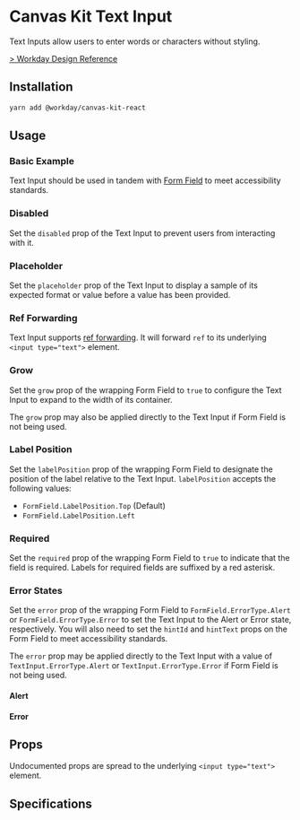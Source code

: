 


<Meta title="Components/Inputs/Text Input" component={TextInput} />

# Canvas Kit Text Input

Text Inputs allow users to enter words or characters without styling.

[> Workday Design Reference](https://design.workday.com/components/inputs/text-input)

## Installation

```sh
yarn add @workday/canvas-kit-react
```

## Usage

### Basic Example

Text Input should be used in tandem with [Form Field](/components/inputs/form-field/) to meet
accessibility standards.

<ExampleCodeBlock code={Basic} />

### Disabled

Set the `disabled` prop of the Text Input to prevent users from interacting with it.

<ExampleCodeBlock code={Disabled} />

### Placeholder

Set the `placeholder` prop of the Text Input to display a sample of its expected format or value
before a value has been provided.

<ExampleCodeBlock code={Placeholder} />

### Ref Forwarding

Text Input supports [ref forwarding](https://reactjs.org/docs/forwarding-refs.html). It will forward
`ref` to its underlying `<input type="text">` element.

<ExampleCodeBlock code={RefForwarding} />

### Grow

Set the `grow` prop of the wrapping Form Field to `true` to configure the Text Input to expand to
the width of its container.

<ExampleCodeBlock code={Grow} />

The `grow` prop may also be applied directly to the Text Input if Form Field is not being used.

### Label Position

Set the `labelPosition` prop of the wrapping Form Field to designate the position of the label
relative to the Text Input. `labelPosition` accepts the following values:

- `FormField.LabelPosition.Top` (Default)
- `FormField.LabelPosition.Left`

<ExampleCodeBlock code={LabelPosition} />

### Required

Set the `required` prop of the wrapping Form Field to `true` to indicate that the field is required.
Labels for required fields are suffixed by a red asterisk.

<ExampleCodeBlock code={Required} />

### Error States

Set the `error` prop of the wrapping Form Field to `FormField.ErrorType.Alert` or
`FormField.ErrorType.Error` to set the Text Input to the Alert or Error state, respectively. You
will also need to set the `hintId` and `hintText` props on the Form Field to meet accessibility
standards.

The `error` prop may be applied directly to the Text Input with a value of
`TextInput.ErrorType.Alert` or `TextInput.ErrorType.Error` if Form Field is not being used.

#### Alert

<ExampleCodeBlock code={Alert} />

#### Error

<ExampleCodeBlock code={Error} />

## Props

Undocumented props are spread to the underlying `<input type="text">` element.

<ArgsTable of={TextInput} />

## Specifications

<Specifications file="TextInput.spec.ts" name="TextInput" />
